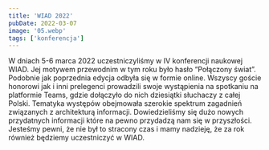 ```yaml
---
title: 'WIAD 2022'
pubDate: 2022-03-07
image: '05.webp'
tags: ['konferencja']
---
```


W dniach 5-6 marca 2022 uczestniczyliśmy w IV konferencji naukowej WIAD. Jej motywem przewodnim w tym roku było hasło “Połączony świat”. Podobnie jak poprzednia edycja odbyła się w formie online. Wszyscy goście honorowi jak i inni prelegenci prowadzili swoje wystąpienia na spotkaniu na platformie Teams, gdzie dołączyło do nich dziesiątki słuchaczy z całej Polski. Tematyka występów obejmowała szerokie spektrum zagadnień związanych z architekturą informacji. Dowiedzieliśmy się dużo nowych przydatnych informacji które na pewno przydadzą nam się w przyszłości. Jesteśmy pewni, że nie był to stracony czas i mamy nadzieję, że za rok również będziemy uczestniczyć w WIAD.